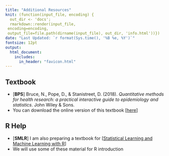 ```yaml
---
title: "Additional Resources"
knit: (function(input_file, encoding) {
  out_dir <- 'docs';
  rmarkdown::render(input_file,
 encoding=encoding,
 output_file=file.path(dirname(input_file), out_dir, 'info.html'))})
date: "Last Updated: `r format(Sys.time(), '%B %e, %Y')`"
fontsize: 12pt
output: 
  html_document:
    includes:
      in_header: "favicon.html"
---
```


## Textbook

  + [**BPS**] Bruce, N., Pope, D., & Stanistreet, D. (2018). _Quantitative methods for health research: a practical interactive guide to epidemiology and statistics_. John Wiley & Sons.
  + You can download the online version of this textbook [[here](https://scholar.google.com/scholar?hl=en&as_sdt=0%2C14&q=Quantitative+methods+for+health+research%3A+a+practical+interactive+guide+to+epidemiology+and+statistics&btnG=)]
  
## R Help

  + [**SMLR**] I am also preparing a textbook for [[Statistical Learning and Machine Learning with R](https://teazrq.github.io/SMLR/)]
  + We will use some of these material for R introduction